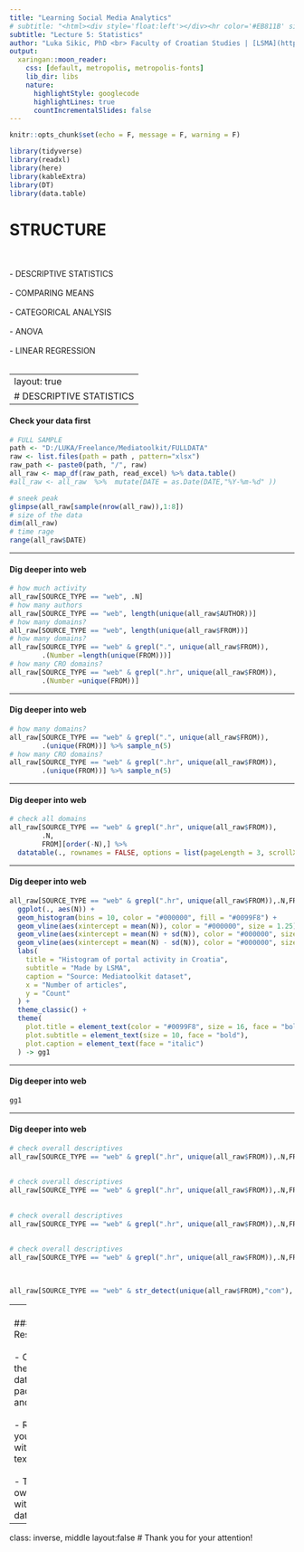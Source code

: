```yaml
---
title: "Learning Social Media Analytics"
# subtitle: "<html><div style='float:left'></div><hr color='#EB811B' size=1px width=796px></html>"
subtitle: "Lecture 5: Statistics"
author: "Luka Sikic, PhD <br> Faculty of Croatian Studies | [LSMA](https://lusiki.github.io/Learning-Social-Media-Analytics/"
output:
  xaringan::moon_reader:
    css: [default, metropolis, metropolis-fonts] 
    lib_dir: libs
    nature:
      highlightStyle: googlecode
      highlightLines: true
      countIncrementalSlides: false
---
```




```r
knitr::opts_chunk$set(echo = F, message = F, warning = F)
```


```r
library(tidyverse)
library(readxl)
library(here)
library(kableExtra)
library(DT)
library(data.table)
```


# STRUCTURE
<br>
<br>
- DESCRIPTIVE STATISTICS
<br>
<br>
- COMPARING MEANS
<br>
<br>
- CATEGORICAL ANALYSIS
<br>
<br>
- ANOVA
<br>
<br>
- LINEAR REGRESSION
<br>
<br>

---
layout: true
# DESCRIPTIVE STATISTICS
---

#### Check your data first

```r
# FULL SAMPLE
path <- "D:/LUKA/Freelance/Mediatoolkit/FULLDATA"
raw <- list.files(path = path , pattern="xlsx")
raw_path <- paste0(path, "/", raw)
all_raw <- map_df(raw_path, read_excel) %>% data.table()
#all_raw <- all_raw  %>%  mutate(DATE = as.Date(DATE,"%Y-%m-%d" ))
```

```r
# sneek peak
glimpse(all_raw[sample(nrow(all_raw)),1:8])
# size of the data
dim(all_raw)
# time rage
range(all_raw$DATE)
```

---

#### Dig deeper into web

```r
# how much activity
all_raw[SOURCE_TYPE == "web", .N]
# how many authors
all_raw[SOURCE_TYPE == "web", length(unique(all_raw$AUTHOR))]
# how many domains?
all_raw[SOURCE_TYPE == "web", length(unique(all_raw$FROM))]
# how many domains?
all_raw[SOURCE_TYPE == "web" & grepl(".", unique(all_raw$FROM)),
        .(Number =length(unique(FROM)))]
# how many CRO domains?
all_raw[SOURCE_TYPE == "web" & grepl(".hr", unique(all_raw$FROM)),
        .(Number =unique(FROM))]
```

---

#### Dig deeper into web

```r
# how many domains?
all_raw[SOURCE_TYPE == "web" & grepl(".", unique(all_raw$FROM)),
        .(unique(FROM))] %>% sample_n(5)
# how many CRO domains?
all_raw[SOURCE_TYPE == "web" & grepl(".hr", unique(all_raw$FROM)),
        .(unique(FROM))] %>% sample_n(5)
```

---

#### Dig deeper into web

```r
# check all domains
all_raw[SOURCE_TYPE == "web" & grepl(".hr", unique(all_raw$FROM)),
        .N,
        FROM][order(-N),] %>%
  datatable(., rownames = FALSE, options = list(pageLength = 3, scrollX=T) )
```

---

#### Dig deeper into web

```r
all_raw[SOURCE_TYPE == "web" & grepl(".hr", unique(all_raw$FROM)),.N,FROM][N >= 100,][order(-N),]%>%
  ggplot(., aes(N)) +
  geom_histogram(bins = 10, color = "#000000", fill = "#0099F8") + 
  geom_vline(aes(xintercept = mean(N)), color = "#000000", size = 1.25) +
  geom_vline(aes(xintercept = mean(N) + sd(N)), color = "#000000", size = 1, linetype = "dashed") +
  geom_vline(aes(xintercept = mean(N) - sd(N)), color = "#000000", size = 1, linetype = "dashed") +
  labs(
    title = "Histogram of portal activity in Croatia",
    subtitle = "Made by LSMA",
    caption = "Source: Mediatoolkit dataset",
    x = "Number of articles",
    y = "Count"
  ) +
  theme_classic() +
  theme(
    plot.title = element_text(color = "#0099F8", size = 16, face = "bold"),
    plot.subtitle = element_text(size = 10, face = "bold"),
    plot.caption = element_text(face = "italic")
  ) -> gg1
```

---

#### Dig deeper into web

```r
gg1
```

---

#### Dig deeper into web

```r
# check overall descriptives
all_raw[SOURCE_TYPE == "web" & grepl(".hr", unique(all_raw$FROM)),.N,FROM][,.(mean = mean(N),
                                                                              stdev = sd(N),
                                                                              total = sum(N))]
# check overall descriptives
all_raw[SOURCE_TYPE == "web" & grepl(".hr", unique(all_raw$FROM)),.N,FROM][N < 500][,.(mean = mean(N),
                                                                              stdev = sd(N),
                                                                              total = sum(N))]
# check overall descriptives
all_raw[SOURCE_TYPE == "web" & grepl(".hr", unique(all_raw$FROM)),.N,FROM][N < 1000][,.(mean = mean(N),
                                                                              stdev = sd(N),
                                                                              total = sum(N))]
# check overall descriptives
all_raw[SOURCE_TYPE == "web" & grepl(".hr", unique(all_raw$FROM)),.N,FROM][N < 1500][,.(mean = mean(N),
                                                                              stdev = sd(N),
                                                                              total = sum(N))]
```




```r
all_raw[SOURCE_TYPE == "web" & str_detect(unique(all_raw$FROM),"com"),.N,FROM]
```















  
---
<br>
#### Resources
<br>
<br>
- Check the data.table package and tutorial
<br>
<br>
- Refresh your stats with this textbook
<br>
<br>
- Try your own skills with MT datasample

---
class: inverse, middle
layout:false
# Thank you for your attention!





















